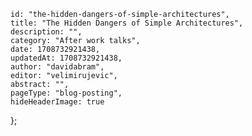 
    id: "the-hidden-dangers-of-simple-architectures",
    title: "The Hidden Dangers of Simple Architectures",
    description: "",
    category: "After work talks",
    date: 1708732921438,
    updatedAt: 1708732921438,
    author: "davidabram",
    editor: "velimirujevic",
    abstract: "",
    pageType: "blog-posting",
    hideHeaderImage: true
};




